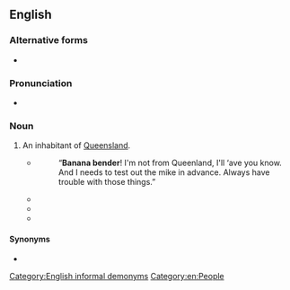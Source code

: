 {{also|banana-bender}}
==English==

===Alternative forms===
* {{l|en|banana-bender}}

===Pronunciation===
* {{audio|EN-AU ck1 banana bender.ogg|Audio (AU)|lang=en}}

===Noun===
{{en-noun}}

# {{lb|en|Australia|jocular}} An inhabitant of [[Queensland]].
#* {{quote-text|year=2003|author=Rosemary Patterson|title=Journey Great Barrier Reef: An Adventure Novel Set in Australia|page=17|url=http://books.google.com.au/books?id=jy1YooUkmj4C&pg=PA17&dq=%22banana+bender%22%7C%22banana+benders%22&hl=en&ei=izrHTq2NJs7ImAXirpQr&sa=X&oi=book_result&ct=result&redir_esc=y#v=onepage&q=%22banana%20bender%22%7C%22banana%20benders%22&f=false|passage=“Not now, you '''banana bender'''! The Commencement Speech takes place at the dinner tonight.”}}
#*: “'''Banana bender'''! I'm not from Queenland, I'll ‘ave you know. And I needs to test out the mike in advance. Always have trouble with those things.”
#* {{quote-text|year=2007|author=Pip Wilson|title=Faces in the Street: Louisa and Henry Lawson and the Castlereagh Street Push|page=137|url=http://books.google.com.au/books?id=NcO7t8G-yQ8C&pg=PA137&dq=%22banana+bender%22%7C%22banana+benders%22&hl=en&ei=xT3HTtykA8nrmAWfsI0H&sa=X&oi=book_result&ct=result&redir_esc=y#v=onepage&q=%22banana%20bender%22%7C%22banana%20benders%22&f=false|passage=If Billy Lane hadn't given him duch a firm handshake, Henry reckons he'd be wondering if all the '''Banana-benders''' shook like a girl.}}
#* {{quote-text|year=2007|author=Raymond Evans|title=A History of Queensland|page=219|url=http://books.google.com.au/books?id=G60Cgsnzc7AC&pg=PA219&dq=%22banana+bender%22%7C%22banana+benders%22&hl=en&ei=xT3HTtykA8nrmAWfsI0H&sa=X&oi=book_result&ct=result&redir_esc=y#v=onepage&q=%22banana%20bender%22%7C%22banana%20benders%22&f=false|passage=In comparison with other Australians, they were considered an odder sort of people – the '''banana-benders''' of Banana-land – a heat-stroked and skin-cancered people, dogged, ‘unimaginably tough and undeniably brittle’.}}
#* {{quote-text|year=2011|author=Reynold Conger|title=Chased Across Australia|page=180|url=http://books.google.com.au/books?id=qIIohu_6CrMC&pg=PA180&dq=%22banana+bender%22%7C%22banana+benders%22&hl=en&ei=QUHHTuT-DcTtmAX5nawq&sa=X&oi=book_result&ct=result&redir_esc=y#v=onepage&q=%22banana%20bender%22%7C%22banana%20benders%22&f=false|passage=Terry nodded. “Yes, you don't have too many cars to contend with here, and we '''banana benders''' are rather courteous, especially once we realize you're a tourist. Just be careful on the curves, especially where the road goes along the bluffs.”}}

====Synonyms====
* {{l|en|Queenslander}}

[[Category:English informal demonyms]]
[[Category:en:People]]